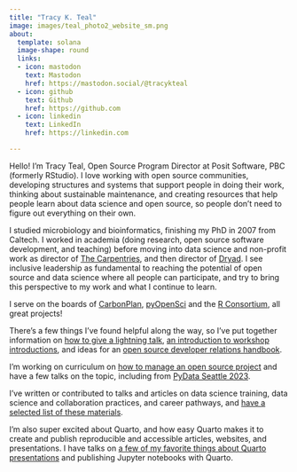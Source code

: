 ```yaml
---
title: "Tracy K. Teal"
image: images/teal_photo2_website_sm.png
about:
  template: solana
  image-shape: round
  links:
  - icon: mastodon
    text: Mastodon
    href: https://mastodon.social/@tracykteal
  - icon: github
    text: Github
    href: https://github.com
  - icon: linkedin
    text: LinkedIn
    href: https://linkedin.com

---
```


Hello! I'm Tracy Teal, Open Source Program Director at Posit Software, PBC (formerly RStudio). I love working with open source communities, developing structures and systems that support people in doing their work, thinking about sustainable maintenance, and creating resources that help people learn about data science and open source, so people don't need to figure out everything on their own. 

I studied microbiology and bioinformatics, finishing my PhD in 2007 from Caltech. I worked in academia (doing research, open source software development, and teaching) before moving into data science and non-profit work as director of [The Carpentries](https://carpentries.org/), and then director of [Dryad](https://datadryad.org/). I see inclusive leadership as fundamental to reaching the potential of open source and data science where all people can participate, and try to bring this perspective to my work and what I continue to learn.

I serve on the boards of [CarbonPlan](https://carbonplan.org/), [pyOpenSci](https://www.pyopensci.org/) and the [R Consortium](https://www.r-consortium.org/), all great projects! 


There's a few things I've found helpful along the way, so I've put together information on [how to give a lightning talk](https://github.com/tracykteal/lightning-talks), [an introduction to workshop introductions](https://github.com/tracykteal/instructors-introduction), and ideas for an [open source developer relations handbook](https://github.com/tracykteal/devrel-handbook).

I'm working on curriculum on [how to manage an open source project](https://github.com/tracykteal/managing-os-project) and have a few talks on the topic, including from [PyData Seattle 2023](https://www.youtube.com/watch?v=CiXhTA6zkjA). 

I've written or contributed to talks and articles on data science training, data science and collaboration practices, and career pathways, and [have a selected list of these materials](/resources.html).

I'm also super excited about Quarto, and how easy Quarto makes it to create and publish reproducible and accessible articles, websites, and presentations. I have talks on [a few of my favorite things about Quarto presentations](https://www.youtube.com/watch?v=ttLnLdU1-CQ) and publishing Jupyter notebooks with Quarto. 



